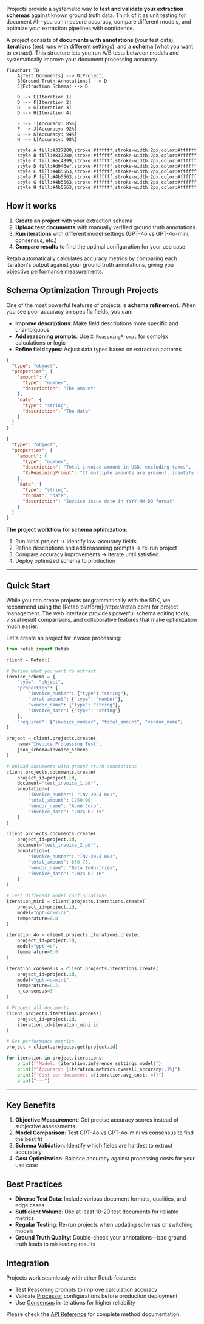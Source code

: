 Projects provide a systematic way to **test and validate your extraction schemas** against known ground truth data. Think of it as unit testing for document AI—you can measure accuracy, compare different models, and optimize your extraction pipelines with confidence.

A project consists of **documents with annotations** (your test data), **iterations** (test runs with different settings), and a **schema** (what you want to extract). This structure lets you run A/B tests between models and systematically improve your document processing accuracy.


```mermaid
flowchart TD
    A[Test Documents] --> D[Project]
    B[Ground Truth Annotations] --> D
    C[Extraction Schema] --> D
    
    D --> E[Iteration 1]
    D --> F[Iteration 2] 
    D --> G[Iteration 3]
    D --> H[Iteration 4]
    
    E --> I[Accuracy: 85%]
    F --> J[Accuracy: 92%]
    G --> K[Accuracy: 94%]
    H --> L[Accuracy: 98%]
    
    style A fill:#327280,stroke:#ffffff,stroke-width:2px,color:#ffffff
    style B fill:#837280,stroke:#ffffff,stroke-width:2px,color:#ffffff
    style C fill:#ec4899,stroke:#ffffff,stroke-width:2px,color:#ffffff
    style D fill:#d946ef,stroke:#ffffff,stroke-width:2px,color:#ffffff
    style E fill:#4b5563,stroke:#ffffff,stroke-width:2px,color:#ffffff
    style F fill:#4b5563,stroke:#ffffff,stroke-width:2px,color:#ffffff
    style G fill:#4b5563,stroke:#ffffff,stroke-width:2px,color:#ffffff
    style H fill:#4b5563,stroke:#ffffff,stroke-width:2px,color:#ffffff
```

## How it works

1. **Create an project** with your extraction schema
2. **Upload test documents** with manually verified ground truth annotations
3. **Run iterations** with different model settings (GPT-4o vs GPT-4o-mini, consensus, etc.)
4. **Compare results** to find the optimal configuration for your use case

Retab automatically calculates accuracy metrics by comparing each iteration's output against your ground truth annotations, giving you objective performance measurements.

## Schema Optimization Through Projects

One of the most powerful features of projects is **schema refinement**. When you see poor accuracy on specific fields, you can:

- **Improve descriptions**: Make field descriptions more specific and unambiguous
- **Add reasoning prompts**: Use `X-ReasoningPrompt` for complex calculations or logic
- **Refine field types**: Adjust data types based on extraction patterns

<CodeGroup>

```json Before: Vague Schema
{
  "type": "object",
  "properties": {
    "amount": {
      "type": "number",
      "description": "The amount"
    },
    "date": {
      "type": "string", 
      "description": "The date"
    }
  }
}
```

```json After: Optimized Schema
{
  "type": "object",
  "properties": {
    "amount": {
      "type": "number",
      "description": "Total invoice amount in USD, excluding taxes",
      "X-ReasoningPrompt": "If multiple amounts are present, identify the final total. If currency conversion is needed, show the calculation."
    },
    "date": {
      "type": "string",
      "format": "date", 
      "description": "Invoice issue date in YYYY-MM-DD format"
    }
  }
}
```

</CodeGroup>

**The project workflow for schema optimization:**
1. Run initial project → identify low-accuracy fields
2. Refine descriptions and add reasoning prompts → re-run project  
3. Compare accuracy improvements → iterate until satisfied
4. Deploy optimized schema to production

---

## Quick Start
<Tip>
While you can create projects programmatically with the SDK, we recommend using the [Retab platform](https://retab.com) for project management. The web interface provides powerful schema editing tools, visual result comparisons, and collaborative features that make optimization much easier.
</Tip>


Let's create an project for invoice processing:

<CodeGroup>

```python Step 1: Create Project
from retab import Retab

client = Retab()

# Define what you want to extract
invoice_schema = {
    "type": "object",
    "properties": {
        "invoice_number": {"type": "string"},
        "total_amount": {"type": "number"},
        "vendor_name": {"type": "string"},
        "invoice_date": {"type": "string"}
    },
    "required": ["invoice_number", "total_amount", "vendor_name"]
}

project = client.projects.create(
    name="Invoice Processing Test",
    json_schema=invoice_schema
)
```

```python Step 2: Add Test Documents
# Upload documents with ground truth annotations
client.projects.documents.create(
    project_id=project.id,
    document="test_invoice_1.pdf",
    annotation={
        "invoice_number": "INV-2024-001",
        "total_amount": 1250.00,
        "vendor_name": "Acme Corp",
        "invoice_date": "2024-01-15"
    }
)

client.projects.documents.create(
    project_id=project.id,
    document="test_invoice_2.pdf", 
    annotation={
        "invoice_number": "INV-2024-002",
        "total_amount": 850.75,
        "vendor_name": "Beta Industries",
        "invoice_date": "2024-01-16"
    }
)
```

```python Step 3: Run Iterations
# Test different model configurations
iteration_mini = client.projects.iterations.create(
    project_id=project.id,
    model="gpt-4o-mini",
    temperature=0.0
)

iteration_4o = client.projects.iterations.create(
    project_id=project.id,
    model="gpt-4o", 
    temperature=0.0
)

iteration_consensus = client.projects.iterations.create(
    project_id=project.id,
    model="gpt-4o-mini",
    temperature=0.2,
    n_consensus=3
)

# Process all documents
client.projects.iterations.process(
    project_id=project.id,
    iteration_id=iteration_mini.id
)
```

```python Step 4: Compare Results
# Get performance metrics
project = client.projects.get(project.id)

for iteration in project.iterations:
    print(f"Model: {iteration.inference_settings.model}")
    print(f"Accuracy: {iteration.metrics.overall_accuracy:.1%}")
    print(f"Cost per document: ${iteration.avg_cost:.4f}")
    print("---")
```

</CodeGroup>

---

## Key Benefits

1. **Objective Measurement**: Get precise accuracy scores instead of subjective assessments
2. **Model Comparison**: Test GPT-4o vs GPT-4o-mini vs consensus to find the best fit
3. **Schema Validation**: Identify which fields are hardest to extract accurately
4. **Cost Optimization**: Balance accuracy against processing costs for your use case

## Best Practices

- **Diverse Test Data**: Include various document formats, qualities, and edge cases
- **Sufficient Volume**: Use at least 10-20 test documents for reliable metrics
- **Regular Testing**: Re-run projects when updating schemas or switching models
- **Ground Truth Quality**: Double-check your annotations—bad ground truth leads to misleading results

## Integration

Projects work seamlessly with other Retab features:
- Test [Reasoning](reasoning) prompts to improve calculation accuracy
- Validate [Processor](processors) configurations before production deployment  
- Use [Consensus](k-llms-consensus) in iterations for higher reliability

Please check the [API Reference](https://docs.retab.com/api-reference/projects/create) for complete method documentation.

